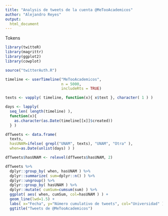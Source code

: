 ```yaml
---
title: "Analysis de tweets de la cuenta @MeTooAcademicos"
author: "Alejandro Reyes"
output:
  html_document
---
```


Tokens


```r

library(twitteR)
library(magrittr)
library(ggplot2)
library(cowplot)

source("twitterAuth.R")

timeline <- userTimeline("MeTooAcademicos", 
                         n = 5000, 
                         includeRts = TRUE)

texts <- vapply( timeline, function(x){ x$text }, character( 1 ) )

days <- lapply(
  seq_len( length(timeline) ), 
  function(x){
    as.character(as.Date(timeline[[x]]$created))
  } )

dfTweets <- data.frame( 
  texts, 
  hasUNAM=ifelse( grepl("UNAM", texts), "UNAM", "Otra" ), 
  when=as.Date(unlist(days) ) )

dfTweets$hasUNAM <- relevel(dfTweets$hasUNAM, 2)

dfTweets %>%
  dplyr::group_by( when, hasUNAM ) %>%
  dplyr::summarize( sum=dplyr::n() ) %>%
  dplyr::ungroup() %>%
  dplyr::group_by( hasUNAM ) %>%
  dplyr::mutate( cumSum=cumsum(sum) ) %>%
  ggplot( aes( when, cumSum, col=hasUNAM ) ) +
  geom_line(lwd=1.5) +
  labs( x="Fecha", y="Número cumulativo de tweets", col="Universidad" )  +
  ggtitle("Tweets de @MeTooAcademicos")

```